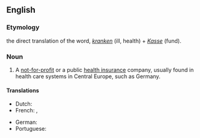 ==English==

===Etymology===
the direct translation of the {{etyl|de|en}} word, ''[[krank]]en'' (ill, health) + ''[[Kasse]]'' (fund).

===Noun===
{{en-noun}}

# A [[not-for-profit]] or a public [[health insurance]] company, usually found in health care systems in Central Europe, such as Germany.

====Translations====
{{trans-top|A not-for-profit or a public health insurance company}}
* Dutch: {{t+|nl|ziekenfonds|n}}
* French: {{t|fr|caisse de maladie|f}}, {{t|fr|caisse maladie|f}}
{{trans-mid}}
* German: {{t+|de|Krankenkasse|f}}
* Portuguese: {{t|pt|caixa da saúde|f}}
{{trans-bottom}}